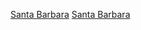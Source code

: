 {{Commons cat|Santa Barbara County, California}}
[[Category:加利福尼亞州行政區劃|Santa Barbara]]
[[Category:南加利福尼亞州行政區劃|Santa Barbara]]